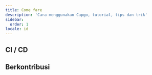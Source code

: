 ```yaml
---
title: Come fare
description: 'Cara menggunakan Capgo, tutorial, tips dan trik'
sidebar:
  order: 1
locale: id
---
```



<LinkCard
	title="Bagaimana cara kerja versi di Capgo"
	description="capgoapp"
	href="https://capgoapp/blog/how-version-work-in-capgo/"
/>

<LinkCard
	title="Cara merilis versi major di Capgo"
	description="capgoapp"
	href="https://capgoapp/blog/how-to-release-major-version-in-capgo/"
/>

<LinkCard
	title="Cara mengirim pembaruan spesifik ke satu pengguna atau grup"
	description="capgoapp"
	href="https://capgoapp/blog/how-to-send-specific-version-to-users/"
/>


## CI / CD


<LinkCard
	title="Build dan rilis otomatis dengan GitHub Actions"
	description="capgoapp"
	href="https://capgoapp/blog/how-version-work-in-capgo/"
/>

<LinkCard
	title="Mengelola build pengembangan dan produksi dengan GitHub Actions"
	description="capgoapp"
	href="https://capgoapp/blog/automatic-build-and-release-with-github-actions/"
/>

## Berkontribusi


<LinkCard
	title="Berkontribusi ke open source Capgo"
	description="githubcom"
	href="https://githubcom/Cap-go/capgo/blob/main/CONTRIBUTINGmd"
/>